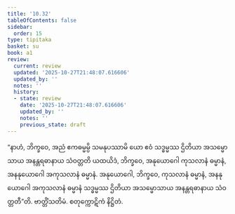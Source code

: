 ```yaml
---
title: '10.32'
tableOfContents: false
sidebar:
  order: 15
type: tipitaka
basket: su
book: a1
review:
  current: review
  updated: '2025-10-27T21:48:07.616606'
  updated_by: ''
  notes: ''
  history:
  - state: review
    date: '2025-10-27T21:48:07.616606'
    updated_by: ''
    notes: ''
    previous_state: draft
---
```



<ReviewStatus review={frontmatter.review} showDetails={true} />

<HypothesisAnnotation frontmatter={frontmatter} />

<DynamicBreadcrumb />

<Division number="129" book="a1" e="ch" v="15" p="18">

<Paragraph number="233" book="a1">
“နာဟံ, ဘိက္ခဝေ, အညံ ဧကဓမ္မမ္ပိ သမနုပဿာမိ ယော ဧဝံ သဒ္ဓမ္မဿ ဌိတိယာ အသမ္မောသာယ အနန္တရဓာနာယ သံဝတ္တတိ ယထယိဒံ, ဘိက္ခဝေ, အနုယောဂေါ ကုသလာနံ ဓမ္မာနံ, အနနုယောဂေါ အကုသလာနံ ဓမ္မာနံ. အနုယောဂေါ, ဘိက္ခဝေ, ကုသလာနံ ဓမ္မာနံ, အနနုယောဂေါ အကုသလာနံ ဓမ္မာနံ သဒ္ဓမ္မဿ ဌိတိယာ အသမ္မောသာယ အနန္တရဓာနာယ သံဝတ္တတီ”တိ.

</Paragraph>
</Division>

<Paragraph number="234" type="center" book="a1">
ဗာတ္တိံသတိမံ.



</Paragraph>

<Paragraph number="235" type="center" book="a1">
စတုက္ကောဋိကံ နိဋ္ဌိတံ.
</Paragraph>